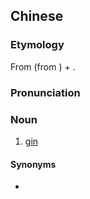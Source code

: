 {{also|毡酒}}
==Chinese==
{{zh-forms|s=毡酒}}

===Etymology===
From {{zh-l|氈|tr=-}} (from {{etyl|en|zh}} {{m|en|gin}}) + {{zh-l|酒*}}.

===Pronunciation===
{{zh-pron
|m=zhānjiǔ
|c=zin1 zau2
|cat=n
}}

===Noun===
{{zh-noun}}

# [[gin]]

====Synonyms====
* {{zh-l|金酒}}